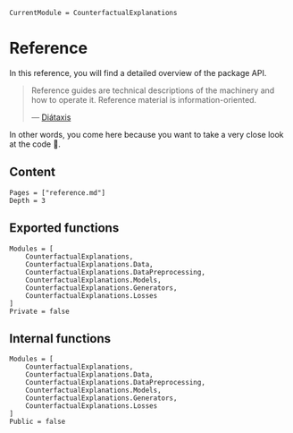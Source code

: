 ```@meta
CurrentModule = CounterfactualExplanations 
```

# Reference
In this reference, you will find a detailed overview of the package API.

> Reference guides are technical descriptions of the machinery and how to operate it. Reference material is information-oriented.
>
> --- [Diátaxis](https://diataxis.fr/reference/)

In other words, you come here because you want to take a very close look at the code 🧐.

## Content

```@contents
Pages = ["reference.md"]
Depth = 3
```

## Exported functions

```@autodocs
Modules = [
    CounterfactualExplanations, 
    CounterfactualExplanations.Data,
    CounterfactualExplanations.DataPreprocessing,
    CounterfactualExplanations.Models, 
    CounterfactualExplanations.Generators, 
    CounterfactualExplanations.Losses
]
Private = false
```

## Internal functions

```@autodocs
Modules = [
    CounterfactualExplanations, 
    CounterfactualExplanations.Data,
    CounterfactualExplanations.DataPreprocessing,
    CounterfactualExplanations.Models, 
    CounterfactualExplanations.Generators, 
    CounterfactualExplanations.Losses
]
Public = false
```